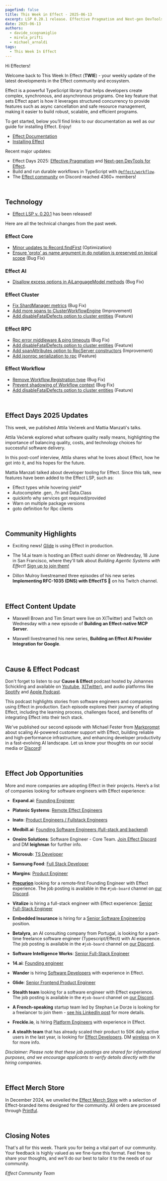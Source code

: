 ```yaml
---
pagefind: false
title: This Week in Effect - 2025-06-13
excerpt: LSP 0.20.1 release. Effective Pragmatism and Next-gen DevTools for Effect from Effect Days 2025. Technical updates in Effect. 
date: 2025-06-13
authors:
  - davide_scognamiglio
  - mirela_prifti
  - michael_arnaldi
tags:
  - This Week In Effect
---
```



Hi Effecters!

Welcome back to This Week In Effect (**TWIE**) - your weekly update of the latest developments in the Effect community and ecosystem.

Effect is a powerful TypeScript library that helps developers create complex, synchronous, and asynchronous programs. One key feature that sets Effect apart is how it leverages structured concurrency to provide features such as async cancellation and safe resource management, making it easier to build robust, scalable, and efficient programs.

To get started, below you’ll find links to our documentation as well as our guide for installing Effect. Enjoy!

- [Effect Documentation](/docs/getting-started/introduction/)
- [Installing Effect](/docs/getting-started/installation/)

Recent major updates:

- Effect Days 2025: [Effective Pragmatism](https://www.youtube.com/watch?v=D1uf-uAnxus) and [Next-gen DevTools for Effect](https://www.youtube.com/watch?v=ZCHNLS8e0os).
- Build and run durable workflows in TypeScript with [`@effect/workflow`](https://github.com/Effect-TS/effect/blob/main/packages/workflow/README.md).
- The [Effect community](https://discord.gg/effect-ts) on Discord reached 4360+ members!

&nbsp;
## Technology

- [Effect LSP v. 0.20.1](https://github.com/Effect-TS/language-service/releases) has been released!
  <Tweet id="1932467221818708193" />

Here are all the technical changes from the past week.

### Effect Core
- [Minor updates to Record.findFirst](https://github.com/Effect-TS/effect/pull/5008) (Optimization)
- [Ensure 'proto' as name argument in do notation is preserved on lexical scope](https://github.com/Effect-TS/effect/pull/5003) (Bug Fix)

### Effect AI
- [Disallow excess options in AiLanguageModel methods](https://github.com/Effect-TS/effect/pull/5011) (Bug Fix)

### Effect Cluster
- [Fix ShardManager metrics](https://github.com/Effect-TS/effect/pull/5016) (Bug Fix)
- [Add more spans to ClusterWorkflowEngine](https://github.com/Effect-TS/effect/pull/5017) (Improvement)
- [Add disableFatalDefects option to cluster entities](https://github.com/Effect-TS/effect/pull/4750) (Feature)

### Effect RPC
- [Rpc error middleware & ping timeouts](https://github.com/Effect-TS/effect/pull/5014) (Bug Fix)
- [Add disableFatalDefects option to cluster entities](https://github.com/Effect-TS/effect/pull/4750) (Feature)
- [Add spanAttributes option to RpcServer constructors](https://github.com/Effect-TS/effect/pull/5023) (Improvement)
- [Add jsonrpc serialization to rpc](https://github.com/Effect-TS/effect/pull/4623) (Feature)

### Effect Workflow
- [Remove Workflow.Registration type](https://github.com/Effect-TS/effect/pull/5009/files) (Bug Fix)
- [Prevent shadowing of Workflow context](https://github.com/Effect-TS/effect/pull/5018) (Bug Fix)
- [Add disableFatalDefects option to cluster entities](https://github.com/Effect-TS/effect/pull/4750) (Feature)


&nbsp;
## Effect Days 2025 Updates

This week, we published Attila Večerek and Mattia Manzati's talks.

Attila Večerek explored what software quality really means, highlighting the importance of balancing quality, costs, and technology choices for successful software delivery. 

<YouTube
  id="https://www.youtube.com/embed/D1uf-uAnxus?si=GnxSN4hHsLT9FKcl"
  title="Effective Pragmatism | Attila Večerek (Effect Days 2025)"
/>

In this post-conf interview, Attila shares what he loves about Effect, how he got into it, and his hopes for the future.
  <Tweet id="1933110047338308004" />

Mattia Manzati talked about developer tooling for Effect. Since this talk, new features have been added to the Effect LSP, such as:

- Effect types while hovering yield*
- Autocomplete .gen, .fn and Data.Class
- quickinfo why services got required/provided
- Warn on  multiple package versions
- goto definition for Rpc clients

<YouTube
  id="https://www.youtube.com/embed/ZCHNLS8e0os?si=06LIU30dlLhXYg-K"
  title="Next-gen DevTools for Effect | Mattia Manzati (Effect Days 2025)"
/>

&nbsp;
## Community Highlights

- Exciting news! [Glide](https://www.glideapps.com/) is using Effect in production.
  <Tweet id="1932504975244153001" />

- The 14.ai team is hosting an Effect sushi dinner on Wednesday, 18 June in San Francisco, where they'll talk about *Building Agentic Systems with Effect*! [Sign up to join them!](https://lu.ma/k065qzt6)

- Dillon Mulroy livestreamed three episodes of his new series **Implementing RFC-1035 (DNS) with EffectTS 🚀** on his Twitch channel.

  <TwitchPlayerNonInteractive video="2481302607" />

&nbsp;
## Effect Content Update

- Maxwell Brown and Tim Smart were live on X(Twitter) and Twitch on Wednesday with a new episode of **Building an Effect-native MCP Server**.
  <Tweet id="1932553169772687834" />

- Maxwell livestreamed his new series, **Building an Effect AI Provider Integration for Google**.
  <Tweet id="1932798677023850654" />

&nbsp;
## Cause & Effect Podcast

Don't forget to listen to our **Cause & Effect** podcast hosted by Johannes Schickling and available on [Youtube](https://www.youtube.com/@effect-ts), [X(Twitter)](https://x.com/EffectTS_/status/1861446144137531585), and audio platforms like [Spotify](https://open.spotify.com/episode/7Bkn7A8EXnoqWWmI0czAdz) and [Apple Podcast](https://podcasts.apple.com/us/podcast/cause-effect/id1781879869). 

This podcast highlights stories from software engineers and companies using Effect in production. Each episode explores their journey of adopting Effect, including the learning process, challenges faced, and benefits of integrating Effect into their tech stack.

We've published our second episode with Michael Fester from [Markprompt](https://markprompt.com/) about scaling AI-powered customer support with Effect, building reliable and high-performance infrastructure, and enhancing developer productivity in a fast-evolving AI landscape. Let us know your thoughts on our social media or [Discord](https://discord.gg/effect-ts)!

<YouTube
  id="https://www.youtube.com/embed/8lz9-0y58Jc?si=YsdegK9T-axfe_Vm"
  title="Scaling AI for Customer Support at Markprompt with Effect | Cause & Effect #2"
/>


&nbsp;
## Effect Job Opportunities

More and more companies are adopting Effect in their projects. Here’s a list of companies looking for software engineers with Effect experience:

- **Expand.ai**: [Founding Engineer](https://www.expand.ai/careers/founding-engineer)

- **Platonic Systems**: [Remote Effect Engineers](https://twitter.com/platonicsystems/status/1861470819861311945)

- **Inato**: [Product Engineers / Fullstack Engineers](https://jobs.lever.co/inato/6df2d1e3-ce0a-487b-a930-840759803d44)

- **Medbill.ai**: [Founding Software Engineers (full-stack and backend)](https://www.linkedin.com/posts/codingtom_medbill-ai-activity-7260092522708762624-N7TH)

- **Oneiro Solutions**: Software Engineer - Core Team. [Join Effect Discord](https://discord.com/channels/795981131316985866/796153351372275743) and DM **leighman** for further info.

- **Microsub**: [TS Developer](https://x.com/0xdownshift/status/1880013835878154510)

- **Samsung Food**: [Full Stack Developer](https://whisk.bamboohr.com/careers/110)

- **Margins**: [Product Engineer](https://margins.app/jobs/product-engineer)

- **[Precurion](https://precurion.com/)** looking for a remote‑first Founding Engineer with Effect experience. The job posting is available in the `#job-board` channel on [our Discord](https://discord.com/channels/795981131316985866/796153351372275743/1362610725931061258).

- **Vitalize** is hiring a full-stack engineer with Effect experience: [Senior Full-Stack Engineer](https://jobs.ashbyhq.com/vitalize/d907ba5f-0f2f-4bb4-931a-1680d6daf81a)

- **Embedded Insurance** is hiring for a [Senior Software Engineering](https://embeddedinsurance.bamboohr.com/careers/23) position.

- **Betalyra**, an AI consulting company from Portugal, is looking for a part-time freelance software engineer (Typescript/Effect) with AI experience. The job posting is available in the `#job-board` channel on [our Discord](https://discord.com/channels/795981131316985866/796153351372275743/1362610725931061258).

- **Software Intelligence Works**: [Senior Full-Stack Engineer](https://remotive.com/remote-jobs/software-dev/senior-full-stack-engineer-2011648)

- **14.ai**: [Founding engineer](https://14.ai/careers)

- **Wander** is hiring [Software Developers](https://ship.wander.com) with experience in Effect.

- **Glide**: [Senior Frontend Product Engineer](https://www.glideapps.com/jobs/frontend-product-engineer)

- **Stealth team** looking for a software engineer with Effect experience. The job posting is available in the `#job-board` channel on [our Discord](https://discord.com/channels/795981131316985866/796153351372275743/1362610725931061258).

- **A French-speaking** startup team led by Stephan Le Dorze is looking for a freelancer to join them - [see his LinkedIn post](https://www.linkedin.com/posts/stephaneledorze_mission-longue-avec-moi-entre-autre-activity-7310947252741570560-Bqsh/) for more details.

- **Freckle.io**, is hiring [Platform Engineers](https://x.com/code_typist/status/1930326662677434561) with experience in Effect.

- **A stealth team** that has already scaled their product to 50K daily active users in the last year, is looking for [Effect Developers](https://x.com/wireless_dev/status/1930314012723687739). DM [wireless](https://x.com/wireless_dev) on X for more info.

_Disclaimer: Please note that these job postings are shared for informational purposes, and we encourage applicants to verify details directly with the hiring companies._


&nbsp;
## Effect Merch Store

In December 2024, we unveiled the [Effect Merch Store](https://effect.website/merch) with a selection of Effect-branded items designed for the community. All orders are processed through [Printful](https://www.printful.com/).

<Tweet id="1868605126862385238" />


&nbsp;
## Closing Notes

That's all for this week. Thank you for being a vital part of our community. Your feedback is highly valued as we fine-tune this format. Feel free to share your thoughts, and we'll do our best to tailor it to the needs of our community.

_Effect Community Team_
